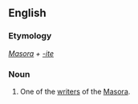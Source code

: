 ==English==

===Etymology===
''[[Masora]] + [[-ite]]''

===Noun===
{{en-noun|masorites}}

# One of the [[writer]]s of the [[Masora]].